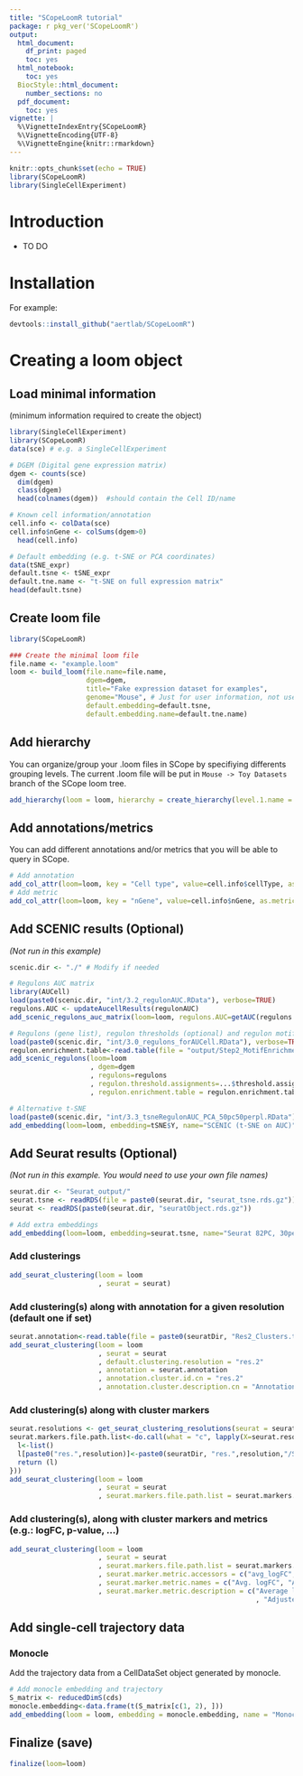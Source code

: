 ```yaml
---
title: "SCopeLoomR tutorial"
package: r pkg_ver('SCopeLoomR')
output:
  html_document:
    df_print: paged
    toc: yes
  html_notebook:
    toc: yes
  BiocStyle::html_document:
    number_sections: no
  pdf_document:
    toc: yes
vignette: |
  %\VignetteIndexEntry{SCopeLoomR} 
  %\VignetteEncoding{UTF-8} 
  %\VignetteEngine{knitr::rmarkdown}
---
```


```r
knitr::opts_chunk$set(echo = TRUE)
library(SCopeLoomR)
library(SingleCellExperiment)
```

# Introduction

- TO DO

# Installation
For example:
```r
devtools::install_github("aertlab/SCopeLoomR")
```

# Creating a loom object

## Load minimal information

(minimum information required to create the object)

```r
library(SingleCellExperiment)
library(SCopeLoomR)
data(sce) # e.g. a SingleCellExperiment 

# DGEM (Digital gene expression matrix)
dgem <- counts(sce)
  dim(dgem)
  class(dgem)
  head(colnames(dgem))  #should contain the Cell ID/name

# Known cell information/annotation  
cell.info <- colData(sce)
cell.info$nGene <- colSums(dgem>0)
  head(cell.info)

# Default embedding (e.g. t-SNE or PCA coordinates)
data(tSNE_expr)
default.tsne <- tSNE_expr
default.tne.name <- "t-SNE on full expression matrix"
head(default.tsne)
```

## Create loom file 

```r
library(SCopeLoomR)

### Create the minimal loom file
file.name <- "example.loom"
loom <- build_loom(file.name=file.name,
                   dgem=dgem,
                   title="Fake expression dataset for examples",
                   genome="Mouse", # Just for user information, not used internally
                   default.embedding=default.tsne,
                   default.embedding.name=default.tne.name)
```

## Add hierarchy

You can organize/group your .loom files in SCope by specifiying differents grouping levels. The current .loom file will be put in `Mouse -> Toy Datasets` branch of the SCope loom tree. 

```r
add_hierarchy(loom = loom, hierarchy = create_hierarchy(level.1.name = "Mouse", level.2.name = "Toy Datasets", level.3.name = ""))
```

## Add annotations/metrics

You can add different annotations and/or metrics that you will be able to query in SCope.

```r
# Add annotation
add_col_attr(loom=loom, key = "Cell type", value=cell.info$cellType, as.annotation=T)
# Add metric
add_col_attr(loom=loom, key = "nGene", value=cell.info$nGene, as.metric = T)
```


## Add SCENIC results (Optional)

*(Not run in this example)*

```r
scenic.dir <- "./" # Modify if needed

# Regulons AUC matrix
library(AUCell)
load(paste0(scenic.dir, "int/3.2_regulonAUC.RData"), verbose=TRUE)
regulons.AUC <- updateAucellResults(regulonAUC)
add_scenic_regulons_auc_matrix(loom=loom, regulons.AUC=getAUC(regulons.AUC))

# Regulons (gene list), regulon thresholds (optional) and regulon motifs (optional)
load(paste0(scenic.dir, "int/3.0_regulons_forAUCell.RData"), verbose=TRUE)
regulon.enrichment.table<-read.table(file = "output/Step2_MotifEnrichment.tsv", header = T, sep = "\t", quote = '', stringsAsFactors = F)
add_scenic_regulons(loom=loom
                    , dgem=dgem
                    , regulons=regulons
                    , regulon.threshold.assignments=...$threshold.assignment # Optional
                    , regulon.enrichment.table = regulon.enrichment.table # Optional) 

# Alternative t-SNE
load(paste0(scenic.dir, "int/3.3_tsneRegulonAUC_PCA_50pc50perpl.RData"))
add_embedding(loom=loom, embedding=tSNE$Y, name="SCENIC (t-SNE on AUC)")
```

## Add Seurat results (Optional)

*(Not run in this example. You would need to use your own file names)*

```r
seurat.dir <- "Seurat_output/"
seurat.tsne <- readRDS(file = paste0(seurat.dir, "seurat_tsne.rds.gz"))
seurat <- readRDS(paste0(seurat.dir, "seuratObject.rds.gz"))

# Add extra embeddings
add_embedding(loom=loom, embedding=seurat.tsne, name="Seurat 82PC, 30perp"))
```

### Add clusterings

```r
add_seurat_clustering(loom = loom
                      , seurat = seurat)
```

### Add clustering(s) along with annotation for a given resolution (default one if set)
```r
seurat.annotation<-read.table(file = paste0(seuratDir, "Res2_Clusters.tsv", header=T, quote = '', sep = "\t", stringsAsFactors=F))
add_seurat_clustering(loom = loom
                      , seurat = seurat
                      , default.clustering.resolution = "res.2"
                      , annotation = seurat.annotation
                      , annotation.cluster.id.cn = "res.2" 
                      , annotation.cluster.description.cn = "Annotation")
```

### Add clustering(s) along with cluster markers 
```r
seurat.resolutions <- get_seurat_clustering_resolutions(seurat = seurat)
seurat.markers.file.path.list<-do.call(what = "c", lapply(X=seurat.resolutions, FUN=function(resolution) {
  l<-list()
  l[paste0("res.",resolution)]<-paste0(seuratDir, "res.",resolution,"/Seurat_PC82_res",resolution,"_bimod_Cluster_Markers.rds.gz")
  return (l)
}))
add_seurat_clustering(loom = loom
                      , seurat = seurat
                      , seurat.markers.file.path.list = seurat.markers.file.path.list)
```

### Add clustering(s), along with cluster markers and metrics (e.g.: logFC, p-value, ...)

```r
add_seurat_clustering(loom = loom
                      , seurat = seurat
                      , seurat.markers.file.path.list = seurat.markers.file.path.list
                      , seurat.marker.metric.accessors = c("avg_logFC", "p_val_adj")
                      , seurat.marker.metric.names = c("Avg. logFC", "Adj. p-value")
                      , seurat.marker.metric.description = c("Average log fold change from Wilcox differential test (cfr. Seurat)"
                                                             , "Adjusted p-value using Bonferroni correction based on the total number of genes in the dataset (cfr. Seurat)"))
```

## Add single-cell trajectory data

### Monocle
Add the trajectory data from a CellDataSet object generated by monocle.

```r
# Add monocle embedding and trajectory
S_matrix <- reducedDimS(cds)
monocle.embedding<-data.frame(t(S_matrix[c(1, 2), ]))
add_embedding(loom = loom, embedding = monocle.embedding, name = "Monocle (DDRTree)", trajectory = create_trajectory_from_monocle(cds = cds))
```


## Finalize (save)
```r
finalize(loom=loom)
```




